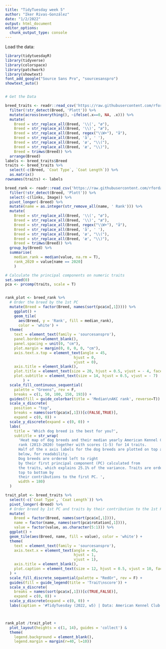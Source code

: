 ```yaml
---
title: "TidyTuesday week 5"
author: "Iker Rivas-González"
date: "1/2/2022"
output: html_document
editor_options: 
  chunk_output_type: console
---
```


Load the data:

```r

library(tidytuesdayR)
library(tidyverse)
library(colorspace)
library(patchwork)
library(showtext)
font_add_google("Source Sans Pro", "sourcesanspro")
showtext_auto()


# Get the Data

breed_traits <- readr::read_csv('https://raw.githubusercontent.com/rfordatascience/tidytuesday/master/data/2022/2022-02-01/breed_traits.csv') %>% 
  filter(!str_detect(Breed, 'Plott')) %>% 
  mutate(across(everything(), ~ifelse(.x==0, NA, .x))) %>% 
  mutate(
    Breed = str_replace_all(Breed, '\\(', "ø"),
    Breed = str_replace_all(Breed, '\\)', "æ"),
    Breed = str_replace_all(Breed, regex("\\W+"), "å"),
    Breed = str_replace_all(Breed, 'å', ' '),
    Breed = str_replace_all(Breed, 'ø', "\\("),
    Breed = str_replace_all(Breed, 'æ', "\\)"),
    Breed = trimws(Breed)) %>% 
  arrange(Breed)
labels <- breed_traits$Breed
traits <- breed_traits %>% 
  select(-c(Breed, `Coat Type`, `Coat Length`)) %>% 
  as.matrix()
rownames(traits) <- labels

breed_rank <- readr::read_csv('https://raw.githubusercontent.com/rfordatascience/tidytuesday/master/data/2022/2022-02-01/breed_rank.csv') %>% 
  filter(!str_detect(Breed, 'Plott')) %>% 
  select(-c(links, Image)) %>% 
  pivot_longer(-Breed) %>% 
  mutate(name = as.integer(str_remove_all(name, ' Rank'))) %>% 
  mutate(
    Breed = str_replace_all(Breed, '\\(', "ø"),
    Breed = str_replace_all(Breed, '\\)', "æ"),
    Breed = str_replace_all(Breed, regex("\\W+"), "å"),
    Breed = str_replace_all(Breed, 'å', ' '),
    Breed = str_replace_all(Breed, 'ø', "\\("),
    Breed = str_replace_all(Breed, 'æ', "\\)"),
    Breed = trimws(Breed)) %>% 
  group_by(Breed) %>% 
  summarise(
    median_rank = median(value, na.rm = T),
    rank_2020 = value[name == 2020]
    )


```



```r

# Calculate the principal components on numeric traits
set.seed(0)
pca <- prcomp(traits, scale = T)


rank_plot <- breed_rank %>% 
  # Order the breed by the 1st PC
  mutate(Breed = factor(Breed, names(sort(pca$x[,1])))) %>% 
    ggplot() +
    geom_tile(
      aes(Breed, y = 'Rank', fill = median_rank),
      color = 'white') + 
  theme(
    text = element_text(family = 'sourcesanspro'),
    panel.border=element_blank(), 
    panel.spacing = unit(0, "cm"),
    plot.margin = margin(0, 0, 0, 0, "cm"),
    axis.text.x.top = element_text(angle = 45, 
                               hjust = 0,
                               vjust = 0),
    axis.title = element_blank(),
    plot.title = element_text(size = 20, hjust = 0.5, vjust = - 4, face = 'bold'),
    plot.subtitle = element_text(size = 14, hjust = 0.5, vjust = - 7)
        ) +
  scale_fill_continuous_sequential(
    palette = "Greens", rev = F,
    breaks = c(1, 50, 100, 150, 193)) +
  guides(fill = guide_colorbar(title = 'Median\nAKC rank', reverse=T)) +
  scale_x_discrete(
    position = "top", 
    breaks = names(sort(pca$x[,1]))[c(FALSE,TRUE)],
    expand = c(0, 0)) +
  scale_y_discrete(expand = c(0, 0)) +
  labs(
    title = 'Which dog breed is the best for you?',
    subtitle = str_wrap(
      'Heat map of dog breeds and their median yearly American Kennel Club 
      rank (2013-2020) together with scores (1-5) for 14 traits. 
      Half of the x axis labels for the dog breeds are plotted on top and half
      below, for readability. 
      Dog breeds are ordered left to right
      by their first principal component (PC) calculated from
      the traits, which explains 25.1% of the variance. Traits are ordered
      top to bottom by
      their contributions to the first PC. ', 
      width = 180)
  )

trait_plot <- breed_traits %>% 
  select(-c(`Coat Type`, `Coat Length`)) %>% 
  pivot_longer(-Breed) %>% 
  # Order breed by 1st PC and traits by their contribution to the 1st PC
  mutate(
    Breed = factor(Breed, names(sort(pca$x[,1]))),
    name = factor(name, names(sort(pca$rotation[,1]))),
    value = factor(value, as.character(5:1))) %>% 
  ggplot() +
  geom_tile(aes(Breed, name, fill = value), color = 'white') +
  theme(
    text = element_text(family = 'sourcesanspro'),
    axis.text.x = element_text(angle = 45, 
                               hjust = 1,
                               vjust = 1),
    axis.title = element_blank(),
    plot.caption = element_text(size = 12, hjust = 0.5, vjust = 10, face = 'bold')
  ) +
  scale_fill_discrete_sequential(palette = "RedOr", rev = F) +
  guides(fill = guide_legend(title = 'Trait\nscore')) +
  scale_x_discrete(
    breaks = names(sort(pca$x[,1]))[c(TRUE,FALSE)],
    expand = c(0, 0)) +
  scale_y_discrete(expand = c(0, 0)) +
  labs(caption = '#TidyTuesday (2022, w5) | Data: American Kennel Club | Graph by @irg_bio')



rank_plot /trait_plot + 
  plot_layout(heights = c(1, 14), guides = 'collect') & 
  theme(
    legend.background = element_blank(),
    legend.margin = margin(r=40, l=10))



```


